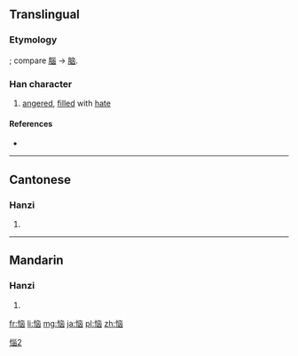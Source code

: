 {{also|惱}}
==Translingual==
{{ja-forms|[[悩]]|恼|[[惱]]}}
===Etymology===
{{Han simp|惱}}; compare [[腦]] → [[脑]].

===Han character===
{{Han char|rn=61|rad=心|as=06|sn=9|four=|canj=心卜山大 (PYUK)|ids=⿰[[忄]][[㐫]]}}

# [[anger]]ed, [[fill]]ed with [[hate]]

====References====
* {{Han ref|kx=0386.161|hdz=42298.050|uh=607C|ud=24700}}

----

==Cantonese==

===Hanzi===
{{yue-hanzi|jyut=|y=nou5|tra=惱}}

# {{defn|lang=yue|sort=心06}}

----

==Mandarin==

===Hanzi===
{{cmn-hanzi|tra=惱|pin=[[nǎo]] ([[nao3]])|wg=nao<sup>3</sup>}}

# {{defn|lang=cmn|sort=心06}}

[[Category:CJKV characters simplified differently in Japan and China|惱2]]

[[fr:恼]]
[[li:恼]]
[[mg:恼]]
[[ja:恼]]
[[pl:恼]]
[[zh:恼]]
